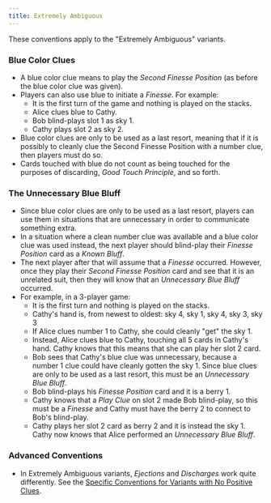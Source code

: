 ```yaml
---
title: Extremely Ambiguous
---
```


These conventions apply to the "Extremely Ambiguous" variants.

### Blue Color Clues

- A blue color clue means to play the _Second Finesse Position_ (as before the blue color clue was given).
- Players can also use blue to initiate a _Finesse_. For example:
  - It is the first turn of the game and nothing is played on the stacks.
  - Alice clues blue to Cathy.
  - Bob blind-plays slot 1 as sky 1.
  - Cathy plays slot 2 as sky 2.
- Blue color clues are only to be used as a last resort, meaning that if it is possibly to cleanly clue the Second Finesse Position with a number clue, then players must do so.
- Cards touched with blue do not count as being touched for the purposes of discarding, _Good Touch Principle_, and so forth.

### The Unnecessary Blue Bluff

- Since blue color clues are only to be used as a last resort, players can use them in situations that are unnecessary in order to communicate something extra.
- In a situation where a clean number clue was available and a blue color clue was used instead, the next player should blind-play their _Finesse Position_ card as a _Known Bluff_.
- The next player after that will assume that a _Finesse_ occurred. However, once they play their _Second Finesse Position_ card and see that it is an unrelated suit, then they will know that an _Unnecessary Blue Bluff_ occurred.
- For example, in a 3-player game:
  - It is the first turn and nothing is played on the stacks.
  - Cathy's hand is, from newest to oldest: sky 4, sky 1, sky 4, sky 3, sky 3
  - If Alice clues number 1 to Cathy, she could cleanly "get" the sky 1.
  - Instead, Alice clues blue to Cathy, touching all 5 cards in Cathy's hand. Cathy knows that this means that she can play her slot 2 card.
  - Bob sees that Cathy's blue clue was unnecessary, because a number 1 clue could have cleanly gotten the sky 1. Since blue clues are only to be used as a last resort, this must be an _Unnecessary Blue Bluff_.
  - Bob blind-plays his _Finesse Position_ card and it is a berry 1.
  - Cathy knows that a _Play Clue_ on slot 2 made Bob blind-play, so this must be a _Finesse_ and Cathy must have the berry 2 to connect to Bob's blind-play.
  - Cathy plays her slot 2 card as berry 2 and it is instead the sky 1. Cathy now knows that Alice performed an _Unnecessary Blue Bluff_.

### Advanced Conventions

- In Extremely Ambiguous variants, _Ejections_ and _Discharges_ work quite differently. See the [Specific Conventions for Variants with No Positive Clues](no-positive-clues.mdx).
